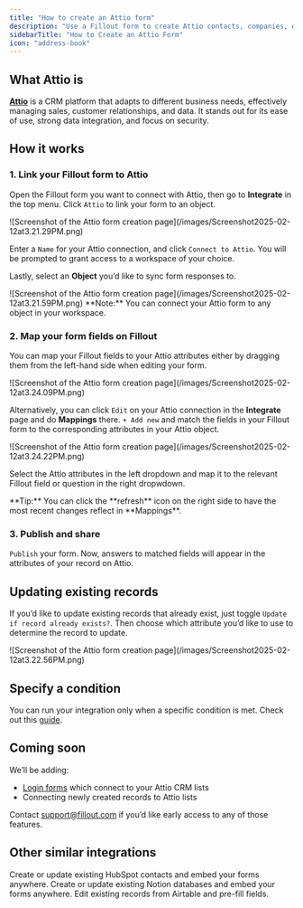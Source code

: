 ```yaml
---
title: "How to create an Attio form"
description: "Use a Fillout form to create Attio contacts, companies, deals and custom CRM records. Embed your forms or share them anywhere."
sidebarTitle: "How to Create an Attio Form"
icon: "address-book"
---
```


## What Attio is

[**Attio**](https://attio.com/?ref=fillout) is a CRM platform that adapts to different business needs, effectively managing sales, customer relationships, and data. It stands out for its ease of use, strong data integration, and focus on security.

## How it works

### 1. Link your Fillout form to Attio

Open the Fillout form you want to connect with Attio, then go to **Integrate** in the top menu. Click `Attio` to link your form to an object.

<Frame>
  ![Screenshot of the Attio form creation page](/images/Screenshot2025-02-12at3.21.29PM.png)
</Frame>

Enter a `Name` for your Attio connection, and click `Connect to Attio`. You will be prompted to grant access to a workspace of your choice.

Lastly, select an **Object** you’d like to sync form responses to.

<Frame style={{ width: '624px', height: '262px' }}>
  ![Screenshot of the Attio form creation page](/images/Screenshot2025-02-12at3.21.59PM.png)
</Frame>

<Note>
  **Note:** You can connect your Attio form to any object in your workspace.
</Note>

### 2. Map your form fields on **Fillout**

You can map your Fillout fields to your Attio attributes either by dragging them from the left-hand side when editing your form.

<Frame>
  ![Screenshot of the Attio form creation page](/images/Screenshot2025-02-12at3.24.09PM.png)
</Frame>

Alternatively, you can click `Edit` on your Attio connection in the **Integrate** page and do **Mappings** there. `+ Add new` and match the fields in your Fillout form to the corresponding attributes in your Attio object.

<Frame style={{ width: '624px', height: '119px' }}>
  ![Screenshot of the Attio form creation page](/images/Screenshot2025-02-12at3.24.22PM.png)
</Frame>

Select the Attio attributes in the left dropdown and map it to the relevant Fillout field or question in the right dropwdown.

<Tip>
  **Tip:** You can click the **refresh** icon on the right side to have the most recent changes reflect in **Mappings**.
</Tip>

### 3. Publish and share

`Publish` your form. Now, answers to matched fields will appear in the attributes of your record on Attio.

## Updating existing records

If you’d like to update existing records that already exist, just toggle `Update if record already exists?`. Then choose which attribute you’d like to use to determine the record to update.

<Frame style={{ width: '336px', height: '113px' }}>
  ![Screenshot of the Attio form creation page](/images/Screenshot2025-02-12at3.22.56PM.png)
</Frame>

## Specify a condition

You can run your integration only when a specific condition is met. Check out this [guide](/conditional-integration).

## Coming soon

We’ll be adding:

- [Login forms](/login-page) which connect to your Attio CRM lists
- Connecting newly created records to Attio lists

Contact [support@fillout.com](mailto:support@fillout.com) if you’d like early access to any of those features.

## **Other similar integrations**

<CardGroup cols={3}>
  <Card title="Create a HubSpot form" icon="hubspot" iconType="regular" color="#FFC738" href="/hubspot">
    Create or update existing HubSpot contacts and embed your forms anywhere.
  </Card>
  <Card title="Create a Notion form" icon="cube" iconType="regular" color="#FFC738" href="/notion">
    Create or update existing Notion databases and embed your forms anywhere.
  </Card>
  <Card title="Update existing Airtable records" icon="arrow-rotate-right" iconType="regular" color="#FFC738" href="/airtable-update-form">
    Edit existing records from Airtable and pre-fill fields.
  </Card>
</CardGroup>
